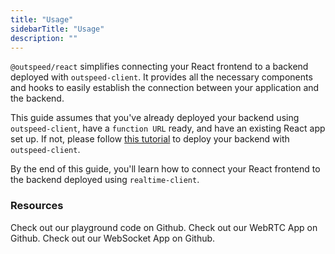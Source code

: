 ```yaml
---
title: "Usage"
sidebarTitle: "Usage"
description: ""
---
```


`@outspeed/react` simplifies connecting your React frontend to a backend
deployed with `outspeed-client`. It provides all the necessary components and
hooks to easily establish the connection between your application and the backend.

This guide assumes that you've already deployed your backend using `outspeed-client`,
have a `function URL` ready, and have an existing React app set up. If not, please
follow [this tutorial](/todo-add-a-link-to-the-tutorial) to deploy your backend with
`outspeed-client`.

By the end of this guide, you'll learn how to connect your React frontend to
the backend deployed using `realtime-client`.


### Resources

<CardGroup cols={3}>
  <Card
    title="Playground"
    icon="github"
    iconType="solid"
    href="https://github.com/outspeed-ai/outspeed-js"
  >
    Check out our playground code on Github.
  </Card>
  <Card
    title="WebRTC Example"
    icon="github"
    iconType="solid"
    href="https://github.com/outspeed-ai/outspeed-js/tree/main/examples/playground-js/src/webrtc"
  >
    Check out our WebRTC App on Github.
  </Card>
  <Card
    title="WebSocket Example"
    icon="github"
    iconType="solid"
    href="https://github.com/outspeed-ai/outspeed-js/tree/main/examples/playground-js/src/websocket"
  >
    Check out our WebSocket App on Github.
  </Card>
</CardGroup>